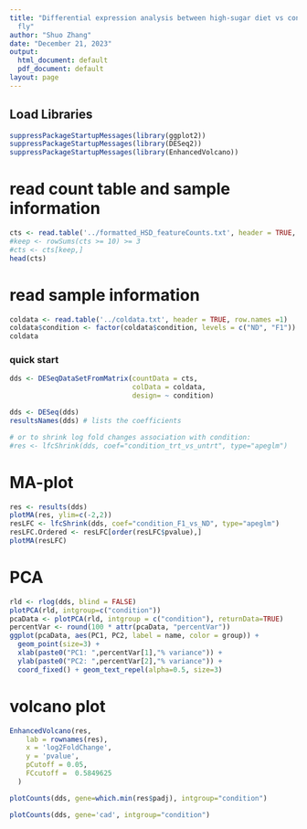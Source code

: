 ```yaml
---
title: "Differential expression analysis between high-sugar diet vs control in fruit
  fly"
author: "Shuo Zhang"
date: "December 21, 2023"
output:
  html_document: default
  pdf_document: default
layout: page
---
```


## Load Libraries 
```r
suppressPackageStartupMessages(library(ggplot2))
suppressPackageStartupMessages(library(DESeq2))
suppressPackageStartupMessages(library(EnhancedVolcano))
```


# read count table and sample information
```r
cts <- read.table('../formatted_HSD_featureCounts.txt', header = TRUE, row.names = 1)
#keep <- rowSums(cts >= 10) >= 3
#cts <- cts[keep,]
head(cts)
```

# read sample information
```r
coldata <- read.table('../coldata.txt', header = TRUE, row.names =1)
coldata$condition <- factor(coldata$condition, levels = c("ND", "F1"))
coldata
```

### quick start
```r
dds <- DESeqDataSetFromMatrix(countData = cts,
                              colData = coldata,
                              design= ~ condition)

dds <- DESeq(dds)
resultsNames(dds) # lists the coefficients

# or to shrink log fold changes association with condition:
#res <- lfcShrink(dds, coef="condition_trt_vs_untrt", type="apeglm")
```

# MA-plot
```r
res <- results(dds)
plotMA(res, ylim=c(-2,2))
resLFC <- lfcShrink(dds, coef="condition_F1_vs_ND", type="apeglm")
resLFC.Ordered <- resLFC[order(resLFC$pvalue),]
plotMA(resLFC)
```
# PCA
```r
rld <- rlog(dds, blind = FALSE)
plotPCA(rld, intgroup=c("condition"))
pcaData <- plotPCA(rld, intgroup = c("condition"), returnData=TRUE)
percentVar <- round(100 * attr(pcaData, "percentVar"))
ggplot(pcaData, aes(PC1, PC2, label = name, color = group)) +
  geom_point(size=3) +
  xlab(paste0("PC1: ",percentVar[1],"% variance")) +
  ylab(paste0("PC2: ",percentVar[2],"% variance")) + 
  coord_fixed() + geom_text_repel(alpha=0.5, size=3) 
```

# volcano plot
```r
EnhancedVolcano(res,
    lab = rownames(res),
    x = 'log2FoldChange',
    y = 'pvalue',
    pCutoff = 0.05,
    FCcutoff =  0.5849625
  )
```
```r
plotCounts(dds, gene=which.min(res$padj), intgroup="condition")

plotCounts(dds, gene='cad', intgroup="condition")
```





